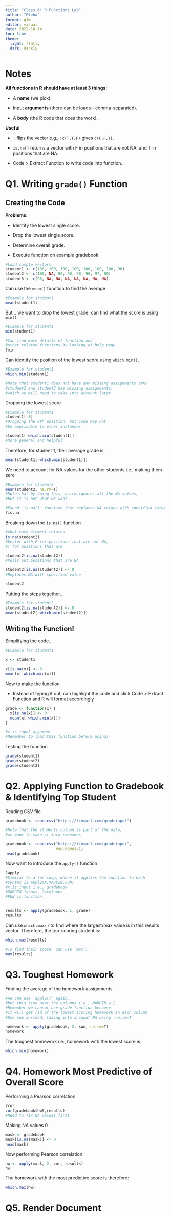 ```yaml
---
title: "Class 6: R Functions Lab"
author: "Elena"
format: gfm
editor: visual
date: 2022-10-14
toc: true
theme:
  light: flatly
  dark: darkly
---
```


# Notes

**All functions in R should have at least 3 things:**

-   A **name** (we pick).

-   Input **arguments** (there can be loads - comma-separated).

-   A **body** (the R code that does the work).

**Useful**

-   `!` flips the vector e.g., `!c(T,T,F)` gives `c(F,F,T)`.

-   `is.na()` returns a vector with F in positions that are not NA, and T in positions that are NA.

-   Code \> Extract Function to write code into function.

# Q1. Writing `grade()` Function

## Creating the Code

**Problems:**

-   Identify the lowest single score.

-   Drop the lowest single score.

-   Determine overall grade.

-   Execute function on example gradebook.

```r
#Load sample vectors
student1 <- c(100, 100, 100, 100, 100, 100, 100, 90)
student2 <- c(100, NA, 90, 90, 90, 90, 97, 80)
student3 <- c(90, NA, NA, NA, NA, NA, NA, NA)
```

Can use the `mean()` function to find the average

```r
#Example for student1
mean(student1)
```

But... we want to drop the lowest grade; can find what the score is using `min()`

```r
#Example for student1
min(student1)

#Can find more details of function and 
#other related functions by looking at help page
?min
```

Can identify the position of the lowest score using `which.min()`.

```r
#Example for student1
which.min(student1)

#Note that student1 does not have any missing assignments (NA)
#student2 and student3 has missing assignments,
#which we will need to take into account later
```

Dropping the lowest score

```r
#Example for student1
student1[-8]
#Dropping the 8th position, but code may not
#be applicable to other instances

student1[-which.min(student1)]
#More general and helpful
```

Therefore, for student 1, their average grade is:

```r
mean(student1[-which.min(student1)])
```

We need to account for NA values for the other students i.e., making them zero

```r
#Example for student2
mean(student2, na.rm=T)
#Note that by doing this, na.rm ignores all the NA values,
#but it is not what we want

#Found `is.na()` function that replaces NA values with specified value
?is.na
```

Breaking down the `is.na()` function

```r
#What each element returns
is.na(student2)
#Vector with F for positions that are not NA,
#T for positions that are

student2[is.na(student2)]
#Pulls out positions that are NA

student2[is.na(student2)] <- 0
#Replaces NA with specified value

student2
```

Putting the steps together...

```r
#Example for student2
student2[is.na(student2)] <- 0
mean(student2[-which.min(student2)])
```

## Writing the Function!

Simplifying the code...

```r
#Example for student1

x <- student1

x[is.na(x)] <- 0
mean(x[-which.min(x)])

```

Now to make the function

-   Instead of typing it out, can highlight the code and click Code \> Extract Function and R will format accordingly

```r
grade <- function(x) {
  x[is.na(x)] <- 0
  mean(x[-which.min(x)])
}

#x is input argument
#Remember to load this function before using!
```

Testing the function

```r
grade(student1)
grade(student2)
grade(student3)
```

# Q2. Applying Function to Gradebook & Identifying Top Student

Reading CSV file

```r
gradebook <- read.csv("https://tinyurl.com/gradeinput")

#Note that the students column is part of the data;
#we want to make it into rownames

gradebook <- read.csv("https://tinyurl.com/gradeinput",
                      row.names=1)
head(gradebook)
```

Now want to introduce the `apply()` function

```r
?apply
#Similar to a for loop, where it applies the function to each
#Syntax is apply(X,MARGIN,FUN)
#X is input i.e., gradebook
#MARGIN 1=rows, 2=columns
#FUN is function


results <- apply(gradebook, 1, grade)
results
```

Can use `which.max()` to find where the largest/max value is in this results vector. Therefore, the top-scoring student is:

```r
which.max(results)

#To find their score, can use `max()`
max(results)
```

# Q3. Toughest Homework

Finding the average of the homework assignments

```r
#We can use `apply()` again, 
#but this time over the columns i.e., MARGIN = 2
#Remember we cannot use grade function because
#it will get rid of the lowest scoring homework in each column
#Use sum instead, taking into account NA using `na.rm=T`

homework <- apply(gradebook, 2, sum, na.rm=T)
homework
```

The toughest homework i.e., homework with the lowest score is:

```r
which.min(homework)
```

# Q4. Homework Most Predictive of Overall Score

Performing a Pearson correlation

```r
?cor
cor(gradebook$hw5,results)
#Need to fix NA values first
```

Making NA values 0

```r
mask <- gradebook
mask[is.na(mask)] <- 0
head(mask)
```

Now performing Pearson correlation

```r
hw <- apply(mask, 2, cor, results)
hw
```

The homework with the most predictive score is therefore:

```r
which.max(hw)
```

# Q5. Render Document
